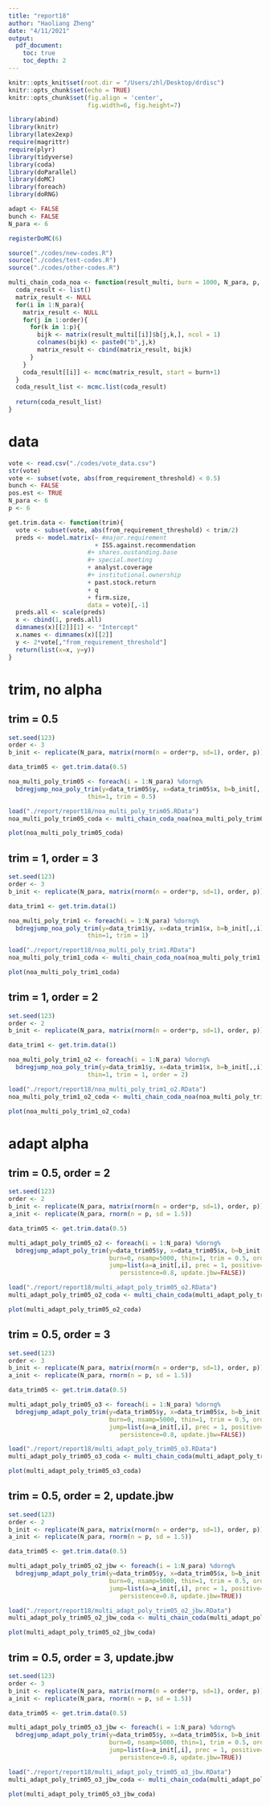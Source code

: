 ```yaml
---
title: "report18"
author: "Haoliang Zheng"
date: "4/11/2021"
output:
  pdf_document:
    toc: true
    toc_depth: 2
---
```


```r
knitr::opts_knit$set(root.dir = "/Users/zhl/Desktop/drdisc")
knitr::opts_chunk$set(echo = TRUE)
knitr::opts_chunk$set(fig.align = 'center', 
                      fig.width=6, fig.height=7)

library(abind)
library(knitr)
library(latex2exp)
require(magrittr)
require(plyr)
library(tidyverse)
library(coda)
library(doParallel)
library(doMC) 
library(foreach)
library(doRNG)

adapt <- FALSE
bunch <- FALSE
N_para <- 6

registerDoMC(6)
```


```r
source("./codes/new-codes.R")
source("./codes/test-codes.R")
source("./codes/other-codes.R")

multi_chain_coda_noa <- function(result_multi, burn = 1000, N_para, p, order){
  coda_result <- list()
  matrix_result <- NULL
  for(i in 1:N_para){
    matrix_result <- NULL
    for(j in 1:order){
      for(k in 1:p){
        bijk <- matrix(result_multi[[i]]$b[j,k,], ncol = 1)
        colnames(bijk) <- paste0("b",j,k)
        matrix_result <- cbind(matrix_result, bijk)
      }
    }
    coda_result[[i]] <- mcmc(matrix_result, start = burn+1)
  }
  coda_result_list <- mcmc.list(coda_result)
  
  return(coda_result_list)
}
```

# data

```r
vote <- read.csv("./codes/vote_data.csv")
str(vote)
vote <- subset(vote, abs(from_requirement_threshold) < 0.5)
bunch <- FALSE
pos.est <- TRUE
N_para <- 6
p <- 6
```


```r
get.trim.data <- function(trim){
  vote <- subset(vote, abs(from_requirement_threshold) < trim/2)
  preds <- model.matrix(~ #major.requirement 
                        + ISS.against.recommendation 
                      #+ shares.oustanding.base 
                      #+ special.meeting 
                      + analyst.coverage 
                      #+ institutional.ownership 
                      + past.stock.return 
                      + q 
                      + firm.size, 
                      data = vote)[,-1]
  preds.all <- scale(preds)
  x <- cbind(1, preds.all)
  dimnames(x)[[2]][1] <- "Intercept"
  x.names <- dimnames(x)[[2]]
  y <- 2*vote[,"from_requirement_threshold"]
  return(list(x=x, y=y))
}
```


# trim, no alpha

## trim = 0.5


```r
set.seed(123)
order <- 3
b_init <- replicate(N_para, matrix(rnorm(n = order*p, sd=1), order, p))

data_trim05 <- get.trim.data(0.5)
```

```r
noa_multi_poly_trim05 <- foreach(i = 1:N_para) %dorng%
  bdregjump_noa_poly_trim(y=data_trim05$y, x=data_trim05$x, b=b_init[,,i], burn=0, nsamp=500,
                      thin=1, trim = 0.5)
```


```r
load("./report/report18/noa_multi_poly_trim05.RData")
noa_multi_poly_trim05_coda <- multi_chain_coda_noa(noa_multi_poly_trim05, burn = 0, N_para, p, order = order)

plot(noa_multi_poly_trim05_coda)
```

## trim = 1, order = 3


```r
set.seed(123)
order <- 3
b_init <- replicate(N_para, matrix(rnorm(n = order*p, sd=1), order, p))

data_trim1 <- get.trim.data(1)
```

```r
noa_multi_poly_trim1 <- foreach(i = 1:N_para) %dorng%
  bdregjump_noa_poly_trim(y=data_trim1$y, x=data_trim1$x, b=b_init[,,i], burn=0, nsamp=500,
                      thin=1, trim = 1)
```


```r
load("./report/report18/noa_multi_poly_trim1.RData")
noa_multi_poly_trim1_coda <- multi_chain_coda_noa(noa_multi_poly_trim1, burn = 0, N_para, p, order = 3)

plot(noa_multi_poly_trim1_coda)
```


## trim = 1, order = 2


```r
set.seed(123)
order <- 2
b_init <- replicate(N_para, matrix(rnorm(n = order*p, sd=1), order, p))

data_trim1 <- get.trim.data(1)
```

```r
noa_multi_poly_trim1_o2 <- foreach(i = 1:N_para) %dorng%
  bdregjump_noa_poly_trim(y=data_trim1$y, x=data_trim1$x, b=b_init[,,i], burn=0, nsamp=500,
                      thin=1, trim = 1, order = 2)
```


```r
load("./report/report18/noa_multi_poly_trim1_o2.RData")
noa_multi_poly_trim1_o2_coda <- multi_chain_coda_noa(noa_multi_poly_trim1_o2, burn = 0, N_para, p, order = order)

plot(noa_multi_poly_trim1_o2_coda)
```


# adapt alpha

## trim = 0.5, order = 2


```r
set.seed(123)
order <- 2
b_init <- replicate(N_para, matrix(rnorm(n = order*p, sd=1), order, p))
a_init <- replicate(N_para, rnorm(n = p, sd = 1.5))

data_trim05 <- get.trim.data(0.5)
```

```r
multi_adapt_poly_trim05_o2 <- foreach(i = 1:N_para) %dorng%
  bdregjump_adapt_poly_trim(y=data_trim05$y, x=data_trim05$x, b=b_init[,,i],
                            burn=0, nsamp=5000, thin=1, trim = 0.5, order = 2,
                            jump=list(a=a_init[,i], prec = 1, positive=pos.est,
                               persistence=0.8, update.jbw=FALSE))
```


```r
load("./report/report18/multi_adapt_poly_trim05_o2.RData")
multi_adapt_poly_trim05_o2_coda <- multi_chain_coda(multi_adapt_poly_trim05_o2, burn = 0, N_para, p, order = 2)

plot(multi_adapt_poly_trim05_o2_coda)
```

## trim = 0.5, order = 3


```r
set.seed(123)
order <- 3
b_init <- replicate(N_para, matrix(rnorm(n = order*p, sd=1), order, p))
a_init <- replicate(N_para, rnorm(n = p, sd = 1.5))

data_trim05 <- get.trim.data(0.5)
```

```r
multi_adapt_poly_trim05_o3 <- foreach(i = 1:N_para) %dorng%
  bdregjump_adapt_poly_trim(y=data_trim05$y, x=data_trim05$x, b=b_init[,,i],
                            burn=0, nsamp=5000, thin=1, trim = 0.5, order = 3,
                            jump=list(a=a_init[,i], prec = 1, positive=pos.est,
                               persistence=0.8, update.jbw=FALSE))
```


```r
load("./report/report18/multi_adapt_poly_trim05_o3.RData")
multi_adapt_poly_trim05_o3_coda <- multi_chain_coda(multi_adapt_poly_trim05_o3, burn = 0, N_para, p, order = 3)

plot(multi_adapt_poly_trim05_o3_coda)
```


## trim = 0.5, order = 2, update.jbw


```r
set.seed(123)
order <- 2
b_init <- replicate(N_para, matrix(rnorm(n = order*p, sd=1), order, p))
a_init <- replicate(N_para, rnorm(n = p, sd = 1.5))

data_trim05 <- get.trim.data(0.5)
```

```r
multi_adapt_poly_trim05_o2_jbw <- foreach(i = 1:N_para) %dorng%
  bdregjump_adapt_poly_trim(y=data_trim05$y, x=data_trim05$x, b=b_init[,,i],
                            burn=0, nsamp=5000, thin=1, trim = 0.5, order = 2,
                            jump=list(a=a_init[,i], prec = 1, positive=pos.est,
                               persistence=0.8, update.jbw=TRUE))
```


```r
load("./report/report18/multi_adapt_poly_trim05_o2_jbw.RData")
multi_adapt_poly_trim05_o2_jbw_coda <- multi_chain_coda(multi_adapt_poly_trim05_o2_jbw, burn = 0, N_para, p, order = 2)

plot(multi_adapt_poly_trim05_o2_jbw_coda)
```

## trim = 0.5, order = 3, update.jbw


```r
set.seed(123)
order <- 3
b_init <- replicate(N_para, matrix(rnorm(n = order*p, sd=1), order, p))
a_init <- replicate(N_para, rnorm(n = p, sd = 1.5))

data_trim05 <- get.trim.data(0.5)
```

```r
multi_adapt_poly_trim05_o3_jbw <- foreach(i = 1:N_para) %dorng%
  bdregjump_adapt_poly_trim(y=data_trim05$y, x=data_trim05$x, b=b_init[,,i],
                            burn=0, nsamp=5000, thin=1, trim = 0.5, order = 3,
                            jump=list(a=a_init[,i], prec = 1, positive=pos.est,
                               persistence=0.8, update.jbw=TRUE))
```


```r
load("./report/report18/multi_adapt_poly_trim05_o3_jbw.RData")
multi_adapt_poly_trim05_o3_jbw_coda <- multi_chain_coda(multi_adapt_poly_trim05_o3_jbw, burn = 0, N_para, p, order = 3)

plot(multi_adapt_poly_trim05_o3_jbw_coda)
```
